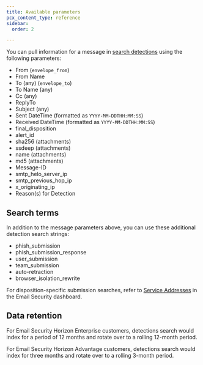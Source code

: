 ```yaml
---
title: Available parameters
pcx_content_type: reference
sidebar:
  order: 2

---
```



You can pull information for a message in [search detections](/email-security/reporting/search/) using the following parameters:

* From (`envelope_from`)
* From Name
* To (any) (`envelope_to`)
* To Name (any)
* Cc (any)
* ReplyTo
* Subject (any)
* Sent DateTime (formatted as `YYYY-MM-DDTHH:MM:SS`)
* Received DateTime (formatted as `YYYY-MM-DDTHH:MM:SS`)
* final\_disposition
* alert\_id
* sha256 (attachments)
* ssdeep (attachments)
* name (attachments)
* md5 (attachments)
* Message-ID
* smtp\_helo\_server\_ip
* smtp\_previous\_hop\_ip
* x\_originating\_ip
* Reason(s) for Detection

## Search terms

In addition to the message parameters above, you can use these additional detection search strings:

* phish\_submission
* phish\_submission\_response
* user\_submission
* team\_submission
* auto-retraction
* browser\_isolation\_rewrite

For <GlossaryTooltip term="disposition">disposition</GlossaryTooltip>-specific submission searches, refer to [Service Addresses](https://horizon.area1security.com/support/service-addresses) in the Email Security dashboard.

## Data retention

For Email Security Horizon Enterprise customers, detections search would index for a period of 12 months and rotate over to a rolling 12-month period.

For Email Security Horizon Advantage customers, detections search would index for three months and rotate over to a rolling 3-month period.
